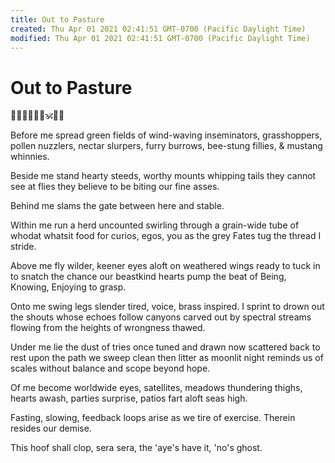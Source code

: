 ```yaml
---
title: Out to Pasture
created: Thu Apr 01 2021 02:41:51 GMT-0700 (Pacific Daylight Time)
modified: Thu Apr 01 2021 02:41:51 GMT-0700 (Pacific Daylight Time)
---
```

# Out to Pasture

🐎🦚🦅🐝🦗🍑🕉️👐🧵

Before me spread
green fields of wind-waving
inseminators,
grasshoppers,
pollen nuzzlers,
nectar slurpers,
furry burrows,
bee-stung fillies, &
mustang whinnies.

Beside me stand
hearty steeds,
worthy mounts
whipping tails
they cannot see
at flies they believe to be
biting our fine asses.

Behind me slams
the gate between
here and stable.

Within me run
a herd uncounted
swirling through
a grain-wide tube
of whodat whatsit food
for curios, egos, you
as the grey Fates tug
the thread I stride.

Above me fly
wilder, keener eyes
aloft on weathered wings
ready to tuck in
to snatch the chance
our beastkind hearts
pump the beat of Being,
Knowing, Enjoying to grasp.

Onto me swing
legs slender tired,
voice, brass inspired.
I sprint to drown
out the shouts whose
echoes follow
canyons carved
out by spectral streams
flowing from the heights
of wrongness thawed.

Under me lie
the dust of tries
once tuned and drawn
now scattered back
to rest upon the path
we sweep clean then litter
as moonlit night
reminds us of scales
without balance
and scope beyond hope.

Of me become
worldwide eyes, satellites,
meadows thundering thighs,
hearts awash, parties surprise,
patios fart aloft seas high.

Fasting, slowing,
feedback loops arise
as we tire of exercise.
Therein resides our demise.

This hoof shall clop,
sera sera,
the 'aye's have it,
'no's ghost.